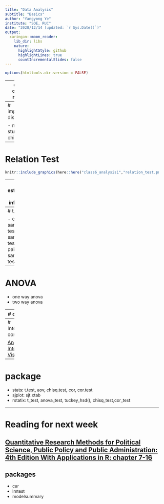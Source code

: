 ```yaml
---
title: "Data Analysis"
subtitle: "Basics"
author: "Yangyong Ye"
institute: "SOE, RUC"
date: "2020/12/14 (updated: `r Sys.Date()`)"
output:
  xaringan::moon_reader:
    lib_dir: libs
    nature:
      highlightStyle: github
      highlightLines: true
      countIncrementalSlides: false
---
```


```r
options(htmltools.dir.version = FALSE)
```




---
class: center, middle

# probability and distributions

[Seeing Theory](https://seeing-theory.brown.edu/index.html)


---
# important distribution

- normal
- student
- chi 2
- F 
---

# Relation Test

```r
knitr::include_graphics(here::here("class6_analysis1","relation_test.png"))
```


---
# estimation and inference
---
# t_test

- one sample t test
- two sample t test
- paired sample t test

---
# ANOVA
- one way anova
- two way anova

---
# chi-2 test

---
# Interpreting correlations

[An Interactive Visualization](https://rpsychologist.com/correlation/)


---

# package

- stats: t.test, aov, chisq.test, cor, cor.test
- sjplot: sjt.xtab
- rstatix: t_test, anova_test, tuckey_hsd(), chisq_test,cor_test


--- 

# Reading for next week

## [Quantitative Research Methods for Political Science, Public Policy and Public Administration: 4th Edition With Applications in R: chapter 7-16](https://bookdown.org/ripberjt/qrmbook/)

## packages 

- car 
- lmtest
- modelsummary
